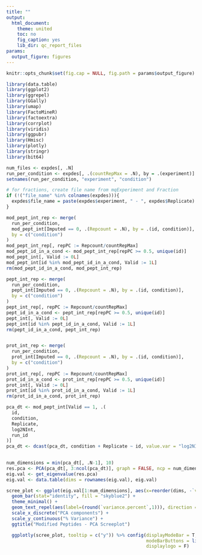 ```yaml
---
title: ""
output:
  html_document:
    theme: united
    toc: no
    fig_caption: yes
    lib_dir: qc_report_files
params:
  output_figure: figures
---
```


<style type="text/css">
  .container-fluid, .main-container {
    max-width: inherit !important;
    padding: 0 !important;
  }
</style>

<script>
const handleLoaded = function () {
  const wrapperEl = document.querySelector('.js-plotly-plot');

  if (!wrapperEl) {
    return;
  }

  wrapperEl.style.width = '100%';
  wrapperEl.style.height = '100%';
  wrapperEl.style.marginBottom = '0';

  window.dispatchEvent(new Event('resize'));
};

document.addEventListener('DOMContentLoaded', handleLoaded, false);
</script>




```r
knitr::opts_chunk$set(fig.cap = NULL, fig.path = params$output_figure)

library(data.table)
library(ggplot2)
library(ggrepel)
library(GGally)
library(umap)
library(FactoMineR)
library(factoextra)
library(corrplot)
library(viridis)
library(ggpubr)
library(Hmisc)
library(plotly)
library(stringr)
library(bit64)

num_files <- expdes[, .N]
run_per_condition <- expdes[, .(countRepMax = .N), by = .(experiment)]
setnames(run_per_condition, "experiment", "condition")

# for fractions, create file name from mqExperiment and Fraction
if (!("file_name" %in% colnames(expdes))){
  expdes$file_name = paste(expdes$experiment, " - ", expdes$Replicate)
}

mod_pept_int_rep <- merge(
  run_per_condition,
  mod_pept_int[Imputed == 0, .(Repcount = .N), by = .(id, condition)],
  by = c("condition")
)
mod_pept_int_rep[, repPC := Repcount/countRepMax]
mod_pept_id_in_a_cond <- mod_pept_int_rep[repPC >= 0.5, unique(id)]
mod_pept_int[, Valid := 0L]
mod_pept_int[id %in% mod_pept_id_in_a_cond, Valid := 1L]
rm(mod_pept_id_in_a_cond, mod_pept_int_rep)

pept_int_rep <- merge(
  run_per_condition,
  pept_int[Imputed == 0, .(Repcount = .N), by = .(id, condition)],
  by = c("condition")
)
pept_int_rep[, repPC := Repcount/countRepMax]
pept_id_in_a_cond <- pept_int_rep[repPC >= 0.5, unique(id)]
pept_int[, Valid := 0L]
pept_int[id %in% pept_id_in_a_cond, Valid := 1L]
rm(pept_id_in_a_cond, pept_int_rep)


prot_int_rep <- merge(
  run_per_condition,
  prot_int[Imputed == 0, .(Repcount = .N), by = .(id, condition)],
  by = c("condition")
)
prot_int_rep[, repPC := Repcount/countRepMax]
prot_id_in_a_cond <- prot_int_rep[repPC >= 0.5, unique(id)]
prot_int[, Valid := 0L]
prot_int[id %in% prot_id_in_a_cond, Valid := 1L]
rm(prot_id_in_a_cond, prot_int_rep)


```


```r
pca_dt <- mod_pept_int[Valid == 1, .(
  id,
  condition,
  Replicate,
  log2NInt,
  run_id
)]
pca_dt <- dcast(pca_dt, condition + Replicate ~ id, value.var = "log2NInt")

  
num_dimensions = min(pca_dt[, .N-1], 10)
res.pca <- PCA(pca_dt[, 3:ncol(pca_dt)], graph = FALSE, ncp = num_dimensions)
eig.val <- get_eigenvalue(res.pca)
eig.val <- data.table(dims = rownames(eig.val), eig.val)

```


```r
scree_plot <- ggplot(eig.val[1:num_dimensions], aes(x=reorder(dims, -`variance.percent`), y=`variance.percent`)) +
  geom_bar(stat="identity", fill = "skyblue2") +
  theme_minimal() +
  geom_text_repel(aes(label=(round(`variance.percent`,1))), direction = 'y') +
  scale_x_discrete("PCA components") +
  scale_y_continuous("% Variance") +
  ggtitle("Modified Peptides - PCA Screeplot")

  ggplotly(scree_plot, tooltip = c("y")) %>% config(displayModeBar = T, 
                                                    modeBarButtons = list(list('toImage')),
                                                    displaylogo = F)
```

